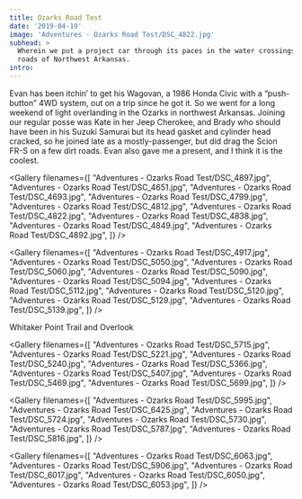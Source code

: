 ```yaml
---
title: Ozarks Road Test
date: '2019-04-19'
image: 'Adventures - Ozarks Road Test/DSC_4822.jpg'
subhead: >
  Wherein we put a project car through its paces in the water crossings and dirt
  roads of Northwest Arkansas.
intro:
---
```


<Story copy="right" filename="Adventures - Ozarks Road Test/DSC_5469.jpg">
  Evan has been itchin’ to get his Wagovan, a 1986 Honda Civic with a
  “push-button” 4WD system, out on a trip since he got it. So we went for a long
  weekend of light overlanding in the Ozarks in northwest Arkansas. Joining our
  regular posse was Kate in her Jeep Cherokee, and Brady who should have been in
  his Suzuki Samurai but its head gasket and cylinder head cracked, so he joined
  late as a mostly-passenger, but did drag the Scion FR-S on a few dirt roads.
</Story>

<Story copy="left" filename="Adventures - Ozarks Road Test/DSC_4662.jpg">
  Evan also gave me a present, and I think it is the coolest.
</Story>

<Gallery filenames={[
  "Adventures - Ozarks Road Test/DSC_4897.jpg",
  "Adventures - Ozarks Road Test/DSC_4651.jpg",
  "Adventures - Ozarks Road Test/DSC_4693.jpg",
  "Adventures - Ozarks Road Test/DSC_4799.jpg",
  "Adventures - Ozarks Road Test/DSC_4812.jpg",
  "Adventures - Ozarks Road Test/DSC_4822.jpg",
  "Adventures - Ozarks Road Test/DSC_4838.jpg",
  "Adventures - Ozarks Road Test/DSC_4849.jpg",
  "Adventures - Ozarks Road Test/DSC_4892.jpg",
]} />

<Photo filename="Adventures - Ozarks Road Test/DSC_4823.jpg" />

<Gallery filenames={[
  "Adventures - Ozarks Road Test/DSC_4917.jpg",
  "Adventures - Ozarks Road Test/DSC_5050.jpg",
  "Adventures - Ozarks Road Test/DSC_5060.jpg",
  "Adventures - Ozarks Road Test/DSC_5090.jpg",
  "Adventures - Ozarks Road Test/DSC_5094.jpg",
  "Adventures - Ozarks Road Test/DSC_5112.jpg",
  "Adventures - Ozarks Road Test/DSC_5120.jpg",
  "Adventures - Ozarks Road Test/DSC_5129.jpg",
  "Adventures - Ozarks Road Test/DSC_5139.jpg",
]} />

<Photo filename="Adventures - Ozarks Road Test/DSC_5186.jpg" />

<Photo filename="Adventures - Ozarks Road Test/DSC_5164.jpg">
  Whitaker Point Trail and Overlook
</Photo>

<Gallery filenames={[
  "Adventures - Ozarks Road Test/DSC_5715.jpg",
  "Adventures - Ozarks Road Test/DSC_5221.jpg",
  "Adventures - Ozarks Road Test/DSC_5240.jpg",
  "Adventures - Ozarks Road Test/DSC_5366.jpg",
  "Adventures - Ozarks Road Test/DSC_5407.jpg",
  "Adventures - Ozarks Road Test/DSC_5469.jpg",
  "Adventures - Ozarks Road Test/DSC_5699.jpg",
]} />

<Photo filename="Adventures - Ozarks Road Test/DSC_5722.jpg" />

<Gallery filenames={[
  "Adventures - Ozarks Road Test/DSC_5995.jpg",
  "Adventures - Ozarks Road Test/DSC_6425.jpg",
  "Adventures - Ozarks Road Test/DSC_5724.jpg",
  "Adventures - Ozarks Road Test/DSC_5730.jpg",
  "Adventures - Ozarks Road Test/DSC_5787.jpg",
  "Adventures - Ozarks Road Test/DSC_5816.jpg",
]} />

<Photo filename="Adventures - Ozarks Road Test/DSC_5883.jpg" />

<Gallery filenames={[
  "Adventures - Ozarks Road Test/DSC_6063.jpg",
  "Adventures - Ozarks Road Test/DSC_5906.jpg",
  "Adventures - Ozarks Road Test/DSC_6017.jpg",
  "Adventures - Ozarks Road Test/DSC_6050.jpg",
  "Adventures - Ozarks Road Test/DSC_6053.jpg",
]} />

<Photo filename="Adventures - Ozarks Road Test/DSC_6067.jpg" />
